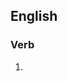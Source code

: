 ==English==

===Verb===
{{head|en|present participle}}

# {{present participle of|unsubscribe|lang=en|nocat=1}}